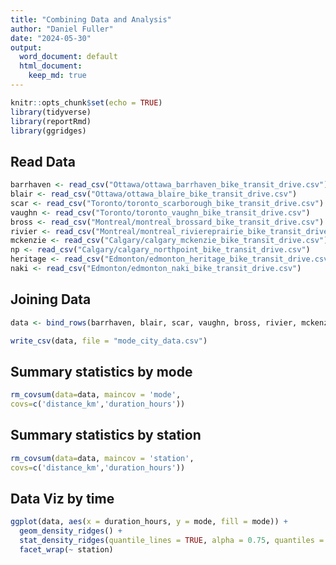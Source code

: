 ```yaml
---
title: "Combining Data and Analysis"
author: "Daniel Fuller"
date: "2024-05-30"
output:
  word_document: default
  html_document:
    keep_md: true
---
```


```r
knitr::opts_chunk$set(echo = TRUE)
library(tidyverse)
library(reportRmd)
library(ggridges)
```

## Read Data

```r
barrhaven <- read_csv("Ottawa/ottawa_barrhaven_bike_transit_drive.csv")
blair <- read_csv("Ottawa/ottawa_blaire_bike_transit_drive.csv")
scar <- read_csv("Toronto/toronto_scarborough_bike_transit_drive.csv")
vaughn <- read_csv("Toronto/toronto_vaughn_bike_transit_drive.csv")
bross <- read_csv("Montreal/montreal_brossard_bike_transit_drive.csv")
rivier <- read_csv("Montreal/montreal_riviereprairie_bike_transit_drive.csv")
mckenzie <- read_csv("Calgary/calgary_mckenzie_bike_transit_drive.csv")
np <- read_csv("Calgary/calgary_northpoint_bike_transit_drive.csv")
heritage <- read_csv("Edmonton/edmonton_heritage_bike_transit_drive.csv")
naki <- read_csv("Edmonton/edmonton_naki_bike_transit_drive.csv")
```

## Joining Data

```r
data <- bind_rows(barrhaven, blair, scar, vaughn, bross, rivier, mckenzie, np, heritage, naki)

write_csv(data, file = "mode_city_data.csv")
```

## Summary statistics by mode

```r
rm_covsum(data=data, maincov = 'mode',
covs=c('distance_km','duration_hours'))
```

## Summary statistics by station

```r
rm_covsum(data=data, maincov = 'station',
covs=c('distance_km','duration_hours'))
```

## Data Viz by time

```r
ggplot(data, aes(x = duration_hours, y = mode, fill = mode)) +
  geom_density_ridges() + 
  stat_density_ridges(quantile_lines = TRUE, alpha = 0.75, quantiles = 2) +
  facet_wrap(~ station)
```


